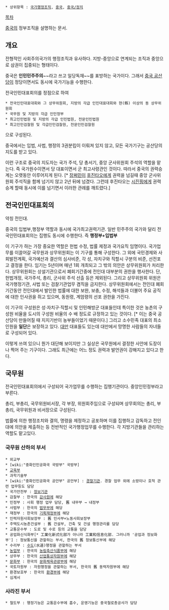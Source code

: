  * 상위항목 : [[국가행정조직]], [[중국]], [[중국/정치]]
[[목차]]

[[중국]]의 정부조직을 설명하는 문서.

== 개요 ==
전형적인 사회주의국가의 행정조직과 유사하다. 지방-중앙으로 연계되는 조직과 중앙으로 삼권이 집중되는 형태이다.

중국은 '''인민민주주의'''~~라고 쓰고 일당독재~~를 표방하는 국가이다. 그래서 [[중국 공산당]]이 정당이면서도 동시에 국가기능을 수행한다.

전국인민대표회의를 정점으로 하여

 * 전국인민대표대회와 그 상무위원회, 지방의 각급 인민대표대회와 현(縣) 이상의 동 상무위원회 
 * 국무원 및 지방의 각급 인민정부 
 * 최고인민법원 및 지방의 각급 인민법원, 전문인민법원 
 * 최고인민검찰원 및 각급인민검찰원, 전문인민검찰원
으로 구성된다. 

중국에서는 입법, 사법, 행정의 3권분립이 이뤄져 있지 않고, 모든 국가기구는 공산당의 지도를 받고 있다.

이런 구조로 중국의 지도자는 국가 주석, 당 총서기, 중앙 군사위원회 주석의 역할을 맡는다. 즉 국가원수이면서 당 대표이면서 군 최고사령관인 것이다. 따라서 중국의 권력승계는 오랫동안 이루어지게 된다. [* [[장쩌민]]이 [[후진타오]]에게 권력을 넘길때 중앙 군사위원회 주석직을 함께 넘기지 않고 2년 뒤에 넘겼다. 그런데 후진타오는 [[시진핑]]에게 권력승계 할때 동시에 이를 넘기면서 이러한 관례를 깨트렸다.]

== 전국인민대표회의 ==
약칭 전인대.

중국의 입법부,행정부 역할과 동시에 국가최고권력기관. 일반 민주주의 국가와 달리 전국인민대표회의는 집행도 동시에 수행한다. 즉 '''행정부+입법부'''

이 기구가 하는 가장 중요한 역할은 헌법 수정, 법률 제정과 국가요직 임명이다. 국가업무를 이끌어갈 국무원과 상무위원회는 이 기구를 통해 구성한다. 그 외에 국민경제와 사회발전계획, 국가예산과 결산의 심사비준, 각 성, 자치구와 직할시 구분의 비준, 선전포고 결정을 한다. 임기는 5년이며 매년 1회 개최되고 그 밖의 의안은 상무위원회가 처리한다. 상무위원회는 상설기관으로서 폐회기간중에 전인대 대부분의 권한을 행사한다. 단, 헌법개정, 국가주석, 총리, 군사위 주석 선출 등은 제외된다. 그리고 상무위원회 위원은 국가행정기관, 사법 또는 검찰기관업무 겸직을 금지한다. 상무위원회에서는 전인대 폐회 기간동안 전인대에서 발인한 법률에 대한 보완, 보충, 수정, 해석들과 더불어 주요 공직에 대한 인사권을 쥐고 있으며, 동원령, 계엄령의 선포 권한을 가진다.

이 기구의 구성원은 성·자치구·직할시 및 인민해방군 대표들인데 특이한 것은 농촌의 구성원 비율을 도시의 구성원 비율의 수 배 정도로 규정하고 있는 것이다. [* 이는 중국 공산당이 만들어질 때 지지기반이 농부들이었기 때문이다.] 그리고 소수민족 대표의 최소인원을 '''일단'''은 보장하고 있다. [[대만]] 대표들도 있는데 대만에서 망명한 사람들의 자녀들로 구성되어 있다.

이렇게 쓰여 있으니 뭔가 대단해 보이지만 그 실상은 국무원에서 결정한 사안에 도장이나 찍어 주는 기구이다. 그래도 최근에는 어느 정도 권력과 발언권이 강해지고 있다고 한다.

== 국무원 ==
전국인민대표회의에서 구성되어 국가업무를 수행하는 집행기관이다. 중앙인민정부라고 부른다.

총리, 부총리, 국무위원비서장, 각 부장, 위원회주임으로 구성되며 상무회의는 총리, 부총리, 국무위원과 비서장으로 구성된다.

법률에 의한 행정조치와 결의, 명령을 제정하고 공포하며 이를 집행하고 감독하고 전인대에 의안을 제출하는 등 전반적인 국가행정업무를 수행한다. 각 지방기관들을 관리하는 역할도 맡고있다.

=== 국무원 산하의 부서 === 
 * 외교부
 * [wiki:"중화인민공화국 국방부" 국방부]
 * [[교육부]]
 * 과학기술부
 * [wiki:"중화인민공화국 공안부" 공안부] : [[경찰]]기관. 경찰 업무 외에 소방이나 호적 관련 업무등도 담당
 * 국가안전부 : [[정보기관]]
 * 감찰부 : 한국의 [[감사원]]에 해당
 * 민정부 : 사회 행정 업무 담당, 舊 내무부 → 내정부
 * 사법부 : 한국의 [[법무부]]에 해당
 * 재정부 : 한국의 [[기획재정부]]에 해당
 * 인력자원사회보장부 : 舊 인사부+노동사회보장부
 * 주택도시농촌건설부 : 舊 건설부, 건축 및 건설 행정관리를 담당
 * 교통운수부 : 도로 및 수로 등의 교통을 담당
 * 공업화신식화부[* 工業化新式化部가 아니라 工業和信息化部. 그러니까 '공업과 정보화부'] : 정보통신을 관할하는 부서, 한국의 舊 정보통신부에 해당
 * 수리부 : [[수도]](水道)행정을 관할하는 부서 
 * [[농업부]] : 한국의 [[농림축산식품부]]에 해당
 * 상무부 : 한국의 [[산업통상자원부]]에 해당
 * [[문화부]] : 한국의 [[문화체육관광부]]에 해당
 * 국토자원부 : 자원행정을 관할하는 부서, 한국의 舊 동력자원부에 해당
 * 환경보호부 : 한국의 [[환경부]]에 해당
 * 심계서

=== 사라진 부서 ===
 * 철도부 : 행정기능은 교통운수부에 흡수, 운영기능은 중국철로총공사가 담당
